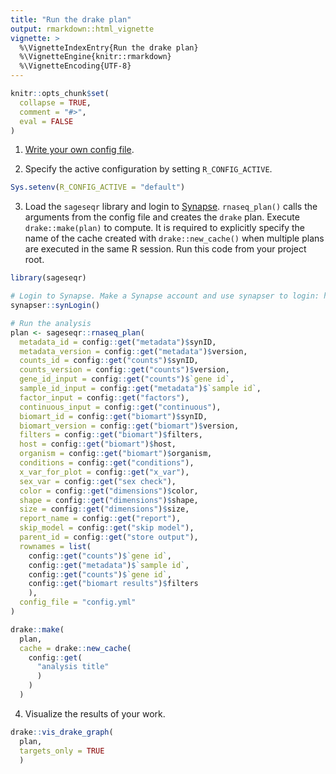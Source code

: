 ```yaml
---
title: "Run the drake plan"
output: rmarkdown::html_vignette
vignette: >
  %\VignetteIndexEntry{Run the drake plan}
  %\VignetteEngine{knitr::rmarkdown}
  %\VignetteEncoding{UTF-8}
---
```


```r
knitr::opts_chunk$set(
  collapse = TRUE,
  comment = "#>",
  eval = FALSE
)
```

1. [Write your own config file](https://kelshmo.github.io/sageseqr/articles/customize-config.html).

2. Specify the active configuration by setting `R_CONFIG_ACTIVE`.

```r
Sys.setenv(R_CONFIG_ACTIVE = "default")
```

3. Load the `sageseqr` library and login to [Synapse](https://www.synapse.org/). `rnaseq_plan()` calls the arguments from the config file and creates the `drake` plan. Execute `drake::make(plan)` to compute. It is required to explicitly specify the name of the cache created with `drake::new_cache()` when multiple plans are executed in the same R session. Run this code from your project root.

```r
library(sageseqr)

# Login to Synapse. Make a Synapse account and use synapser to login: https://r-docs.synapse.org/articles/manageSynapseCredentials.html
synapser::synLogin()

# Run the analysis
plan <- sageseqr::rnaseq_plan(
  metadata_id = config::get("metadata")$synID,
  metadata_version = config::get("metadata")$version,
  counts_id = config::get("counts")$synID,
  counts_version = config::get("counts")$version,
  gene_id_input = config::get("counts")$`gene id`,
  sample_id_input = config::get("metadata")$`sample id`,
  factor_input = config::get("factors"),
  continuous_input = config::get("continuous"),
  biomart_id = config::get("biomart")$synID,
  biomart_version = config::get("biomart")$version,
  filters = config::get("biomart")$filters,
  host = config::get("biomart")$host,
  organism = config::get("biomart")$organism, 
  conditions = config::get("conditions"), 
  x_var_for_plot = config::get("x_var"), 
  sex_var = config::get("sex check"), 
  color = config::get("dimensions")$color, 
  shape = config::get("dimensions")$shape,
  size = config::get("dimensions")$size,
  report_name = config::get("report"),
  skip_model = config::get("skip model"),
  parent_id = config::get("store output"),
  rownames = list(
    config::get("counts")$`gene id`, 
    config::get("metadata")$`sample id`,
    config::get("counts")$`gene id`,
    config::get("biomart results")$filters
    ),
  config_file = "config.yml"
)

drake::make(
  plan,
  cache = drake::new_cache(
    config::get(
      "analysis title"
      )
    )
  )
```

4. Visualize the results of your work. 

```r
drake::vis_drake_graph(
  plan,
  targets_only = TRUE
  )
```
